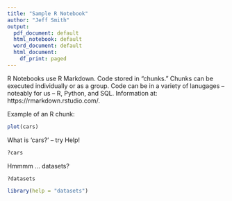 ```yaml
---
title: "Sample R Notebook"
author: "Jeff Smith"
output:
  pdf_document: default
  html_notebook: default
  word_document: default
  html_document:
    df_print: paged
---
```


R Notebooks use R Markdown.  Code stored in "chunks."  Chunks can be executed individually or as a group.  Code can be in a variety of lanugages -- noteably for us -- R, Python, and SQL.  Information at: https://rmarkdown.rstudio.com/.

Example of an R chunk:

```r
plot(cars)
```
What is 'cars?' -- try Help!
```r
?cars
```

Hmmmm ... datasets?
```r
?datasets
```

```r
library(help = "datasets")
```

